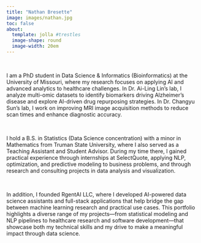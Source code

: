 ```yaml
---
title: "Nathan Bresette"
image: images/nathan.jpg
toc: false
about:
  template: jolla #trestles
  image-shape: round
  image-width: 20em
---
```

&nbsp;

I am a PhD student in Data Science & Informatics (Bioinformatics) at the University of Missouri, where my research focuses on applying AI and advanced analytics to healthcare challenges. In Dr. Ai-Ling Lin’s lab, I analyze multi-omic datasets to identify biomarkers driving Alzheimer’s disease and explore AI-driven drug repurposing strategies. In Dr. Changyu Sun’s lab, I work on improving MRI image acquisition methods to reduce scan times and enhance diagnostic accuracy.

&nbsp;

I hold a B.S. in Statistics (Data Science concentration) with a minor in Mathematics from Truman State University, where I also served as a Teaching Assistant and Student Advisor. During my time there, I gained practical experience through internships at SelectQuote, applying NLP, optimization, and predictive modeling to business problems, and through research and consulting projects in data analysis and visualization.

&nbsp;

In addition, I founded RgentAI LLC, where I developed AI-powered data science assistants and full-stack applications that help bridge the gap between machine learning research and practical use cases. This portfolio highlights a diverse range of my projects—from statistical modeling and NLP pipelines to healthcare research and software development—that showcase both my technical skills and my drive to make a meaningful impact through data science.

&nbsp;